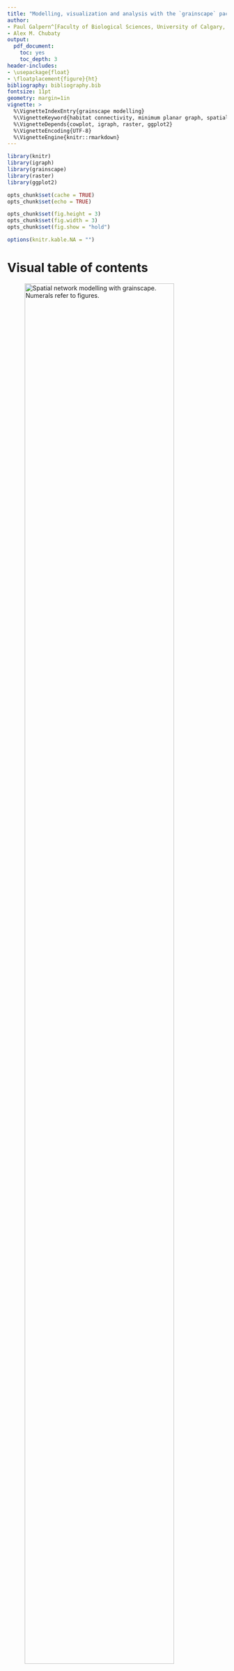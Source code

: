 ```yaml
---
title: "Modelling, visualization and analysis with the `grainscape` package"
author: 
- Paul Galpern^[Faculty of Biological Sciences, University of Calgary, AB, Canada]
- Alex M. Chubaty
output:
  pdf_document:
    toc: yes
    toc_depth: 3
header-includes:
- \usepackage{float}
- \floatplacement{figure}{ht}
bibliography: bibliography.bib
fontsize: 11pt
geometry: margin=1in
vignette: >
  %\VignetteIndexEntry{grainscape modelling}
  %\VignetteKeyword{habitat connectivity, minimum planar graph, spatial graph, grains of connectivity, Voronoi tessellation, patch, resistance surface}
  %\VignetteDepends{cowplot, igraph, raster, ggplot2}
  %\VignetteEncoding{UTF-8}
  %\VignetteEngine{knitr::rmarkdown}
---
```


```r
library(knitr)
library(igraph)
library(grainscape)
library(raster)
library(ggplot2)

opts_chunk$set(cache = TRUE)
opts_chunk$set(echo = TRUE)

opts_chunk$set(fig.height = 3)
opts_chunk$set(fig.width = 3)
opts_chunk$set(fig.show = "hold")

options(knitr.kable.NA = "")
```

\newpage

# Visual table of contents

![Spatial network modelling with `grainscape`. Numerals refer to figures.](figure_partA.png){ width=90% }

\newpage

![Scaling of spatial networks with `grainscape`. Numerals refer to figures.](figure_partB.png){ width=90% }

\newpage

# Introduction

The `grainscape` package enables a range of analyses within R that have applications across the disciplines of ecology, conservation biology and geography.
For example, networks extracted by `grainscape` can be used to model habitat connectivity or evaluate protected area network resilience.
These networks can be modelled, visualized and analyzed at multiple spatial scales.
A more general contribution is the ability to extract Voronoi tessellations on a continuous resistance surface.
This has applications in spatial analysis, for example to model service areas where travel times or the cost of movement vary continuously across space. 

The inspiration for the `grainscape` package is the analysis of landscape connectivity.
The approach comes from the patch-based landscape graphs tradition [@Urban:2001ec; @Fall:2007eo; @Galpern:2011bc] where a mathematical graph or network is used to represent the relationships among habitat patches.
In `grainscape` these could equally be protected areas  where connectivity for terrestrial ecological processes is of interest, such as ranging behaviour or plant and animal dispersal.

There are two types of models produced by `grainscape`.
The first, a minimum planar graph [@Fall:2007eo] is an efficient approximation of the potential for connectivity among a set of focal two dimensional nodes.
In landscape connectivity modelling these nodes might be habitat patches or protected areas.

The second model type is the grain of connectivity, which is based on the minimum planar graph, but extends it in a way that may be useful for scaling [@Galpern:2012me; @Galpern:2013a; @Galpern:2013ec].
Again, using landscape connectivity as an example, these grains can be used for sensitivity analyses of protected area connectivity, or to model highly mobile terrestrial animals, such as ungulates and carnivores, where the habitat patch may be not be a discrete and definable feature but is rather defined probabilistically.
The model achieves this by using the complement of the minimum planar graph, a Voronoi tessellation of the map, and modelling the relationships among polygons in a Voronoi tessellation rather than discrete patches.
This approach has been shown to improve the ability to model movements of highly-mobile organisms [@Galpern:2012me].
For example, grains of connectivity provides continuous coverage of the entire landscape surface in a way that a typical patch-based network does not.
It also permits the examination of connectivity at multiple scales, which can accommodate uncertainty in how species may perceive landscape features [@Galpern:2013a; @Galpern:2013ec].

The `grainscape` package provides functions to extract the minimum planar graph and create two types of grains of connectivity: patch and lattice forms.
This reference begins by introducing these two model types, and concludes by demonstrating a variety of `grainscape` models, visualizations, and analyses using a consistent visual style.
Code and commentary are included throughout.
All analyses are reproducible with data distributed with this package.

\newpage

# Modelling with `grainscape`

In this section we demonstrate how to prepare rasters for modelling with `grainscape`.
Data provided with the package are used as examples.
The input to `grainscape` is a resistance surface, and optionally a second raster describing the focal regions on a raster which will serve as nodes in a network.
The resistance surface may represent the resistance to the flow of some ecological process of interest, and the nodes, focal regions where this process has an origin.
A typical application is to model connectivity of landscapes for dispersal of terrestrial animals.
Here, the resistance surface models the costs to movement, and the nodes habitat from which animals may disperse.
Many other applications of nodes and resistance surfaces are equally valid and could represent both ecological and non-ecological processes.

Inputs to `grainscape` are typically raster images.
Rasters may represent a geographical region, and ideally have a projected coordinate system.
This raster must contain cells with `value >= 1`, where values are real or integers.
If data are missing, cells must have `value == NA` (*e.g*, commonly in the boundary cells of an irregularly shaped region of interest).

The following are key packages required to complete analyses with `grainscape`.
The `igraph` package provides network analytical functions, while `raster` provides the the data structure and raster analytical functions upon which `grainscape` depends to manage data.
Finally model and analytical products are compatible with visualizing using the popular `ggplot2` idiom.

```r
library(igraph)
library(grainscape)
library(raster)
library(ggplot2)

set.seed(674)

theme_visualRef <- theme_grainscape() +
  theme(panel.background = element_rect(colour = "black", size = 0.25, fill = NA))
theme_set(theme_visualRef)
```

## Model 1: The minimum planar graph

The minimum planar graph (hereafter MPG) is a spatial representation of a graph or a network that provides an efficient approximation of all possible pairwise connections between graph nodes [@Fall:2007eo].
In graph-based landscape connectivity analyses, graph nodes have typically been patches of habitat that are demonstrably important for the species in question [@Fall:2007eo].
In the following example we will continue the habitat connectivity modelling objective for clarity, but emphasize that this is not the only task to which these methods can be applied.

An MPG representing habitat connectivity has links that model the possibility for organism movement and dispersal between spatially-adjacent habitat patches.
In some cases spatially-adjacent patches may not be linked, if the shortest connection between them can be made through a third patch.
In practice, this property means that the MPG can be used to make a simple and easily visualized picture of how a set of habitat patches is connected.
The alternative, the complete graph, can quickly become challenging to interpret because these may contain a dense set of graph links making the pattern difficult to discern.
A second advantage of the MPG is the much reduced set of graph links; this can be valuable where computational efficiency is important, and essential where the number of habitat patches being modelled numbers in the thousands.

However, there are some types of connectivity analyses where the MPG approximation of the complete graph is not appropriate.
For example, assessing community structure within a landscape patch network (*i.e.*, finding sets of patches that are densely connected) is not possible as redundant connections have been removed intentionally.
Equally, the MPG is a poor choice for prioritizing the influence of a patch for connectivity, the objective in a number of landscape graph studies [*e.g.*, @Pascual-Hortal:2006le].
Please see @Galpern:2011bc for further discussion of these limitations and of the MPG.

\newpage

### Step 1: Preparing the resistance surface

The MPG has typically been constructed using shortest path links between the perimeters of two dimensional node patches.
In habitat connectivity terms, this implies that landscape structure in the "matrix" between patches is influencing movement, and that the organism in question is on average minimizing its costs when moving through this matrix (an assumption possibly appropriate for terrestrial animals, and terrestrial animal-dispersed plants).
Equally, MPGs can be constructed using Euclidean links, where the only influence of the matrix on movement is the effect of spatial separation (*i.e.*, distance it presents between neighbouring habitat).

Here, we illustrate just the case where links are shortest paths on a resistance surface.
Euclidean links can be produced by passing a uniform cost surface (a constant raster), and a raster describing the patches.
An example of this is given later in the document.

We begin by loading a landscape raster distributed with the package.
Note that any raster format readable using the `raster` package can be used here.
The `.asc` format rasters distributed with the package are *ESRI ArcASCII* format.

```r
patchy <- raster(system.file("extdata/patchy.asc", package = "grainscape"))
```

Then, for convenience, we use R to turn this raster into a resistance surface.
In this example we will assume the feature class 1 (*i.e.*, cells with `value == 1`) are the patches.
We will set them to resistance value also equal to `1` (*i.e.*, no additional resistance to movement than distance alone).
The river, feature class 2, is assigned the highest resistance of `10`.
Other features are assigned values in between.
The parameterization of resistance surfaces for landscape connectivity modelling is itself a big topic [@Zeller:2012le].
The matrix `isBecomes` describes the transformation from feature class to resistance surface.
The result is shown in \autoref{fig:patchycost}.

```{r, figure_03, fig.cap='\\label{fig:patchycost}Input raster resistance surface to create the minimum planar graph (MPG). Features with value of 1 (red) will be the patches in the network. A river (light blue) has the highest resistance in this example.'}
## Create an is-becomes matrix for reclassification
isBecomes <- cbind(c(1, 2, 3, 4, 5), c(1, 10, 8, 3, 6))
patchyCost <- reclassify(patchy, rcl = isBecomes)

## Plot this raster using ggplot2 functionality
## and the default grainscape theme 
ggplot() +
  geom_raster(data = ggGS(patchyCost), 
    aes(x = x, y = y, fill = value)) +
  scale_fill_distiller(palette = "Paired", guide = "legend") +
  guides(fill = guide_legend(title = "Resistance")) +
  theme(legend.position = "right")
```

\newpage

### Step 2: Extracting the MPG

With a resistance surface in hand the next step is to create the MPG.
Basic use of the function, `MPG()` to do this is shown here.
For simplicity we assume that all areas with the resistance value equal to `1` on the raster are patches.
This is a convenient short cut when patches are the only part of the raster where resistance is equal to geographic distance.
However, in many applications focal patches will be a subset of these areas, or represent areas with multiple resistance values.
These can be accommodated by passing a patch raster to the `patch=` parameter, created using any method.
Equally patches below a certain size could be filtered by passing the patch raster to `patchfilter()` first.

```r
patchyMPG <- MPG(patchyCost, patch = (patchyCost == 1))
```

\newpage

### Step 3: Quick visualization of the MPG

A quick way to visualize the MPG is provided by the `plot` method in `grainscape`.
This appears in \autoref{fig:mpgplot}.

```{r, figure_04, fig.cap='\\label{fig:mpgplot}A quick visualization of the minimum planar graph (MPG). Grey areas are patches (nodes) in the graph, and green lines are links showing the shortest paths between the perimeters of the patches on the resistance surface. In depth discussion of how the MPG is generated can be found elsewhere [@Fall:2007eo].'}
plot(patchyMPG, quick = "mpgPlot", theme = FALSE)
```

\newpage

### Step 4: Reporting on the MPG

Following extraction, the MPG is available as an `igraph` object (see `patchyMPG@mpg`) and can be analyzed using any of the functions in this package.
A quick way to report on the structure of the graph in tabular format is provided by the function `graphdf()`:

```r
## Extract tabular node information using the graphdf() function
nodeTable <- graphdf(patchyMPG)[[1]]$v

## Render table using the kable function,
## retaining the first three rows
kable(nodeTable[1:3, ], digits = 0, row.names = FALSE)
```

```r
## Extract tabular link information using the graphdf() function
linkTable <- graphdf(patchyMPG)[[1]]$e

## Render table using the kable function,
## retaining the first three rows
kable(linkTable[1:3, ], digits = 0, row.names = FALSE)
```

The output in shows the structure of the nodes (vertices) and their attributes under the list element `$v` as well as the structure of the graph in the form of an link list (*i.e.*, pairs of nodes `e1` and `e2` that are connected) and associated link (edge) attributes under the list element `$e`.
Note that only the first three lines of each has been reproduced here.
Please see the manual for the interpretation of the attributes.

\newpage

### Step 5: Thresholding the MPG

A frequent step in the analysis of a network is to threshold it into a series of clusters or components representing connected areas [@Urban:2001ec; @Galpern:2011bc; @Galpern:2012me].
This has sometimes been called a scalar analysis [@Brooks:2003].

The function `threshold()` provides a way to conduct a scalar analysis at multiple scales.
Here we ask for 5 thresholds, and the function finds five approximately evenly-spaced threshold values in link length.

```r
scalarAnalysis <- threshold(patchyMPG, nThresh = 5)

## Use kable to render this as a table
kable(scalarAnalysis$summary,
      caption = paste("The number of components ('nComponents') in the",
                      "minimum planar graph at five automatically-selected",
                      "link thresholds ('maxLink)."))
```

The `$summary` of this analysis can be plotted to explore scales of aggregation in the landscape.
\autoref{fig:scalesaggregation} shows a scalar analysis of this landscape with 100 thresholds, where the response variables is the number of components or sub-graphs created by the thresholding.

```{r, figure_05, fig.cap='\\label{fig:scalesaggregation}A scalar analysis at 100 thresholds of the MPG in \\autoref{fig:mpgplot}. When the landscape is a single component at higher link thresholds all patches are completely connected. As an example, an organism able to disperse 250 resistance units would experience this landscape as six connected regions.'}
scalarAnalysis <- threshold(patchyMPG, nThresh = 100)
ggplot(scalarAnalysis$summary, aes(x = maxLink, y = nComponents)) +
  geom_line(colour = "forestgreen") +
  xlab("Link Threshold (resistance units)") +
  ylab("Number of components") +
  scale_x_continuous(breaks = seq(0, 1000, by = 100)) +
  scale_y_continuous(breaks = 1:20) +
  theme_light() + theme(axis.title = element_text())
```

Other independent variables describing the components (*e.g.*, area of patches) could, of course, be calculated by processing the thresholded graphs `scalarAnalysis$th` and their attributes using the `igraph` function `components()`.

\newpage

### Step 6: Visualizing a thresholded graph

Consider an organism able to disperse a maximum of 250 resistance units.
According to \autoref{fig:scalesaggregation} this organism would experience this landscape as 6 connected regions.
This is visualized in \autoref{fig:thresholdedgraph}.

```{r, figure_06, fig.cap="\\label{fig:thresholdedgraph}The thresholded MPG depicted with a link length of 250 resistance units. An organism that can disperse a maximum of 250 resistance units would experience this landscape as 6 connected regions in the depicted spatial configuration. Note that the plotting has been customized to emphasize which patches are connected. This was done by plotting links with less than the threshold length from the centroids of patches"}
ggplot() +
  geom_raster(data = ggGS(patchyMPG, "patchId"), 
              aes(x = x, y = y, fill = value > 0)) +
  scale_fill_manual(values = "grey") +
  geom_segment(data  = ggGS(patchyMPG, "links"),
               aes(x = x1, y = y1, xend = x2, yend = y2,
                   colour = lcpPerimWeight >= 250)) +
  scale_colour_manual(values = c("forestgreen", NA)) +
  geom_point(data = ggGS(patchyMPG, "nodes"), aes(x = x, y = y),
             colour = "darkgreen")
```

\newpage

### Step 7: Next steps

With the MPG in hand, several additional types of analyses are possible.
Grains of connectivity (GOC), the subject of the next section, is an example of using the MPG and its complement the Voronoi tessellation.

When programming your own analyses in R based on the MPG it is helpful to observe that the `patchyMPG@patchId` and `patchyMPG@lcpLinkId` rasters contain the numerical IDs of the patches (nodes) and links respectively.
These are are also contained as attributes in the `igraph` object `patchyMPG@mpg`.
Using these three data objects together gives flexibility to visualize any graph analysis.
Additional example visualizations and analyses are contained later in this document.

\newpage

## Model 2: Patch grains of connectivity

Grains of connectivity (hereafter GOC) was initially developed in three papers [@Galpern:2012me; @Galpern:2013ec; @Galpern:2013a].
Please refer to these papers for much more detail on this method.
In summary, grains of connectivity describes a tessellation of functionally-connected regions of the map.
In this example we present these in the context of modelling landscape connectivity for highly-mobile terrestrial organisms that are not obligate patch occupants.

### Step 1:  Begin with a MPG

Here, we repeat the steps as before for the same `patchy` resistance surface explored in the MPG examples.
Any of the variations imaginable for the MPG modelling can provide a valid basis to build a GOC.

```r
## Load the patchy raster distributed with grainscape
patchy <- raster(system.file("extdata/patchy.asc", package = "grainscape"))

## Create an is-becomes matrix for reclassification
isBecomes <- cbind(c(1, 2, 3, 4, 5), c(1, 10, 8, 3, 6))
patchyCost <- reclassify(patchy, rcl = isBecomes)

## Create the MPG model using cells = 1 as patches
patchyMPG <- MPG(patchyCost, patch = (patchyCost == 1))
```

\newpage

### Step 2:  Exploring the Voronoi tessellation

Before we build the GOC graph, we should explore the essential building block of GOC, which is the Voronoi tessellation.
This particular Voronoi tessellation was first described elsewhere [@Fall:2007eo] and is the complement of the MPG.
It is identified by finding the region of proximity in resistance units around a resource patch.
In contrast to the well-known Voronoi tessellation where the generators are points and distance is Euclidean, this tessellation uses two-dimensional patches as generators and distance is calculated in cost or resistance space.
The tessellation is found in `grainscape` using a marching algorithm implemented in `C++`.

The Voronoi tessellation is extracted as part of finding the `MPG()`.
A plot with the Voronoi tessellation and the patches superimposed is shown in \autoref{fig:voronoitessellation}.

```{r, figure_07, fig.cap='\\label{fig:voronoitessellation}A Voronoi tessellation. This is the complement of the MPG. The patches (darkest blue) are used as generators, and regions of proximity (polygons of different colours) are found in cost or resistance units. The method was first described by @Fall:2007eo.'}
patchPlusVoronoi <- patchyMPG@voronoi
patchPlusVoronoi[patchyMPG@patchId] <- 0

ggplot() + 
  geom_raster(data = ggGS(patchPlusVoronoi), aes(x = x , y = y, fill = value)) 
```

\newpage

### Step 3: Building GOC models

GOC analysis is essentially a scalar or thresholding analysis (see `threshold()` and above) except the graph being thresholded is one of Voronoi polygons rather than patches.
In particular, it is the MPG of Voronoi polygons that is thresholded.
As links are added, and Voronoi polygons linked, the relevant polygons are combined describing larger connected regions.
An additional step is that the links connecting a pair of polygons are the mean value of all links connecting any patches in each of the two polygons from the MPG [@Galpern:2012me].

The function `GOC()` builds GOC models at multiple thresholds.
As with `threshold()` we can specify the number of thresholds, or grains of connectivity models, we want to create using the `nThresh` parameter.

```r
patchyGOC <- GOC(patchyMPG, nThresh = 10)
```

\newpage

### Step 4: Visualizing a GOC model

To get a quick sense of the connected regions described by a GOC model at a given threshold (or scale of movement) we can use the function `grain()`.
This example uses the functions plotting mechanism to plot the 6th threshold in the `patchyGOC` object.
\autoref{fig:gocthresh} shows the resulting plot.

```{r, figure_08, fig.cap='\\label{fig:gocthresh}A visualization of a GOC model. In this case it is the 6th scale or threshold extracted. Voronoi polygons imply regions that are functionally-connected at the given movement threshold.'}
plot(grain(patchyGOC, whichThresh = 6), quick = "grainPlot", theme = FALSE)
```

The remainder of this document serves as a reference to modelling, visualization and analysis using the `grainscape` package.
Please refer to the visual table of contents.

\newpage

# Spatial networks with 1D and 2D nodes

## Modelling

### Planar network with one-dimensional nodes on a Euclidean surface

One-dimensional nodes (*i.e.*, points) can represent map locations of an ecological or spatial process of interest.
While the Euclidean distance between these points is easily calculated in R using the `dist()` function, we may be interested in the path distance to just the immediate neighbours of each point.
A *planar* network extracted on a Euclidean resistance surface can be used to identify which nodes are neighbours and find their pairwise distances [@Fall:2007eo; @Galpern:2011bc].
In `grainscape` a Euclidean resistance surface is simply a resistance surface where all values are `= 1`)
    
```r
## Make a new resistance raster of 400 by 400 cells
## with a coordinate system that corresponds to cells
res <- raster(xmn = 0, xmx = 100, ymn = 0, ymx = 100, resolution = 1)

## Assign all values to 1
res[] <- 1
 
## Create 20 "random" points representing nodes, 
## (i.e. the loci of a process of interest)
pts <- data.frame(x = rep(seq(10, 90, length.out = 5), 4),
                  y = seq(10, 90, length.out = 4)) +
  cbind(runif(20) * 10, runif(20) * 10)

## Represent these on a patch raster
## by duplicating the resistance raster and
## setting the relevant cells to 1
patchPts <- res
patchPts <- setValues(patchPts, 0)
patchPts[cellFromXY(patchPts, pts)] <- 1

## Extract the MPG
mpg <- MPG(res, patchPts)

## Plot the result using the quick 'network' visualization
## setting and add labels (dodging them by 3 to the upper-right)
figure09 <- plot(mpg, quick = "network", theme = FALSE) + 
  geom_text(data = ggGS(mpg, "nodes"), 
            aes(x = x + 3, y = y + 3, label = patchId)) +
  ggtitle("Planar 1D; Euclidean surface")
figure09
```

The distance between nodes can be extracted from the objects.
Note how the distances are integers, because they do not represent the Euclidean distance, but rather the accumulated path distance among nodes.
On this particular raster one cell equals one unit of distance, therefore distances are the count of cells separating nodes.

```r
## Here we show the first five rows of the link attribute table
## extracted from the mpg object. This shows selected columns,
## using the formatting function kable()
neighbours <- graphdf(mpg)[[1]]$e[, c(1, 2, 4)]
neighbours <- neighbours[order(neighbours[,1]), ][1:5, ]
names(neighbours) <- c("Node 1", "Node 2", "Path distance (Euclidean)")
kable(neighbours, row.names = FALSE)
```

\newpage

### Planar network with one-dimensional nodes on a non-Euclidean resistance surface

Similarly, when the distance among points, or nodes, is best explained by some cost or resistance, neighbour distance can be modelled in an identical manner, leveraging the planarity of the network.
The only difference in the code from the previous 1D Euclidean example is the use of the resistance surface rather than a raster consisting only of the value `1`.
We will borrow objects made in  previous steps to keep the code concise.

```r
## Add some cost values to the resistance
## surface we used in the last step
## Here we use random integers >= 2
res2 <- res
res2[] <- floor(runif(ncell(res2))*10 + 1)

## Extract the minimum planar graph using the
## raster made previously which represents the points only
mpg <- MPG(res2, patchPts)

## Plot the result using the quick 'mgplot' visualization
## setting and add labels (dodging them by 3 to the upper-right)
## This demonstrates the non-linear paths.
figure10 <- plot(mpg, quick = "mpgPlot", theme = FALSE) + 
  geom_text(data = ggGS(mpg, "nodes"),
            aes(x = x + 3, y = y + 3, label = patchId)) +
  ggtitle("Planar 1D; Resistance surface")
figure10
```

The distances between nodes are still integers, and they also represent a path distance.
Now, this is rather the shortest accumulated path distance through the resistance surface between nodes.
Once again, their metric is an integer because resistance values were also integers.
The table below demonstrates that the non-Euclidean path distance is longer among the same pairs of nodes, and they are not perfectly correlated, as we expect.

```r
## Here we show the first five rows of the link attribute table
## extracted from the mpg object. This shows selected columns, using
## the formatting function kable()
resNeighbours <- graphdf(mpg)[[1]]$e[ , c(1, 2, 4)]
resNeighbours <- resNeighbours[order(resNeighbours[,1]), ][1:5, ]
comparison <- cbind(neighbours, resNeighbours)[, -c(4,5)]
names(comparison)[4] <- c("Path distance (Resistance)")
kable(comparison, row.names = FALSE)
```

\newpage

### Planar network with two-dimensional nodes on a non-Euclidean resistance surface (minimum planar graph)

This is the minimum planar graph (MPG) [@Fall:2007eo], and the  inspiration for the `grainscape` package.
Please see the first part of this document for a more thorough presentation of the MPG.
Andrew Fall and colleagues originally articulated this graph theory-based model as a *spatial graph*.
It was an approach that built a graph (or a network) of patches and, critically, it was aware of a spatially-explicit landscape.
This incorporated multiple landscape elements that might be visible on a map, such as the shape, size and configuration of two-dimensional node patches as well as continuous geographic variation in the spaces between the nodes (*i.e.*, the matrix).
In a minimum planar graph (MPG) the matrix presents resistance to connectivity and influences the paths and therefore the lengths of the links.
The shape, size and configuration of patches with respect to their neighbours that influences where on the patch perimeters these links begin and end.
The value of using patch perimeters rather than centroids is that it potentially improves the estimation of the shortest paths among patches.

An MPG can be understood as a planar network (*i.e.*, no links "cross" nodes), that provides an efficient representation of connections among neighbouring nodes.
Its nodes are two-dimensional patches and its links are the shortest paths through a resistance surface.

The following example uses a more realistic resistance surface based on a simulated land cover raster.

```r
## Load a land cover raster distributed with grainscape
frag <- raster(system.file("extdata/fragmented.asc", package = "grainscape"))

## Convert land cover to resistance units
## Use an "is-becomes" reclassification
isBecomes <- cbind(c(1, 2,  3,   4), c(1, 5, 10, 12))

fragRes <- reclassify(frag, rcl = isBecomes)

## Extract a network using cells = 1 on original raster
## as the focal patches or nodes
patches <- (frag == 1)
fragMPG <- MPG(fragRes, patch = patches)

## Plot the minimum planar graph with node labels for several
## focal nodes of interest
figure11 <- plot(fragMPG, quick = "mpgPlot", theme = FALSE) + 
  geom_text(data = ggGS(fragMPG, "nodes"),
            aes(x = x, y = y,
                label = ifelse(patchId %in% c(7, 23, 52, 106, 158, 221),
                               patchId, "")),
            size = 2) +
  ggtitle("Planar 2D; Resistance surface")
figure11
```

The distances from the perimeters of the nodes along the paths of the links (green in figure) are available in the output object in the same manner as before.

```r
## Here we show only patch 7 and its neighbours that are labelled on
## the network using the formatting function kable().
fragNeighbours <- graphdf(fragMPG)[[1]]$e[ , c(1, 2, 4)]
fragNeighbours <- fragNeighbours[order(fragNeighbours[,1]), ][1:5, ]
names(fragNeighbours) <- c("Node 1", "Node 2", "Path distance (Resistance)")
kable(fragNeighbours, row.names = FALSE)
```

\newpage

## Visualization

### Centroid representation of nodes

Where nodes represent two-dimensional regions (*e.g*, patches, protected areas) it can be  convenient to visualize nodes as points plotted at the centroid location of the region [@Urban:2001ec; @Galpern:2011bc].
While the links themselves may be *measured* from patch perimeters, or quantities related to the nodes *summarized* across patch areas, visualization can be improved by omitting complexities such as these.
Cases where centroid node representation may be justified include:  (1) mapping of the topology of a complex network; (2) mapping the number and distribution of links; (3) mapping the properties of the nodes (see example below); or, (4) where a large plotting extent makes regions hard to see.

This example uses the resistance surface and minimum planar graph from a previous example (`fragMPG`).

```r
## Plot the minimum planar graph using centroid nodes
## A single line of code will do this as follows:
## plot(fragMPG, quick="network")

## However the following approach gives more control
## allowing reduction of the size of the nodes to
## avoid crowding
figure12 <- ggplot() +
  geom_segment(data = ggGS(fragMPG, "links"),
               aes(x = x1, y = y1, xend = x2, yend = y2,
                   colour = "forestgreen", size = 0.25)) +
  geom_point(data = ggGS(fragMPG, "nodes"),
             aes(x = x, y = y, colour = "darkgreen", size = 0.5)) +
  scale_colour_identity() + scale_size_identity() +
  ggtitle("Centroid representation of nodes")
figure12
```

\newpage

### Perimeter representation of links

Where the spatially-explicit nature of the connections among these nodes is important, perimeter representation of links and two-dimensional visualization of the nodes may be a useful  technique.


Plotting the region covered by a node, and links as lines drawn between the perimeters of these regions is an efficient way to convey the topology of the network and which parts of a node are  closest to its neighbours.
It also signals that the linking of nodes was done from the perimeter rather than the centroid.

This example extends the previous one, where centroid representation of links was used.

```r
## Plot the minimum planar graph using perimeter links
## and two dimensional nodes
figure13 <- plot(fragMPG, quick = "mpgPerimPlot", theme = FALSE) +
  ggtitle("Perimeter representation of links")
figure13
```

\newpage

### Spatially-explicit representation of links

Spatially-explicit representation of the links implies both that the end points of links are on the perimeter of the region represented by the node, and that the predicted shortest paths among those node perimeters have coordinates.
This approach conveys all available spatial information in the minimum planar graph.
It also has the potential to mislead.
Shortest paths between nodes are estimates of the shortest distance on the resistance surface and not necessarily of the route by which the process of interest actually flows.
This kind of representation should therefore be used with appropriate caution.

However, using this visualization does efficiently communicate how the minimum planar graph model was constructed, and suggests which parts of the resistance surface may influence the pattern of the connections among nodes, both of which may aid in interpretation.

This example uses this same data as the previous one to permit comparison among visualizations.

```r
## Plot the minimum planar graph using spatially-explicit links
## and two dimensional nodes.
figure14 <- plot(fragMPG, quick = "mpgPlot", theme = FALSE) +
  ggtitle("Spatially-explicit representation of links")
figure14
```

\newpage

### Characteristics of nodes (weights)

Variables that are associated with a focal ecological process at a node can be represented on a network visualization.
These variables are sometimes known as node "weights".
For example, where nodes represent regions such as patches of habitat or protected areas, a useful node weight may be the area of the region represented by the node.
Equally, measures of node quality such as the area of core or edge habitat could be represented.
Any metric that is associated with the node can be plotted at that node by varying the shape, size or colour of plotting symbol.

In this example, the area of the patch represented by the node is used to scale the size of the symbol plotted at the centroid of the node.

```r
figure15 <- ggplot() +
  geom_segment(data = ggGS(fragMPG, "links"),
               aes(x = x1, y = y1, xend = x2, yend = y2),
               colour = "forestgreen") +
  geom_point(data = ggGS(fragMPG, "nodes"),
             aes(x = x, y = y, size = patchArea), colour = "darkgreen") +
  scale_size_area(max_size = 10, breaks = c(1000, 3000)) +
  ggtitle("Characteristics of nodes (weights)")
figure15
```

\newpage

### Characteristics of links (weights)

Variables associated with links, called link weights, often contain information on the modelled connectivity among nodes.
Measures of interest in ecology can include the expected flow of organisms, or a variable correlated with this flow such as geographic distance or the distance of the shortest path across a resistance surface.

In this example, the length of the shortest path between patch perimeters is plotted by varying the width of the link connecting nodes.
The link weight is found as a proportion of the Euclidean distance between those nodes.
So, proportions higher than 1 imply a resistance to movement greater than expected by distance alone.
On the scale used thinner lines describe a greater expectation of connectivity for an ecological process that is influenced by resistance (proportion closer to 1).

```r
figure16 <- ggplot() +
  geom_segment(data = ggGS(fragMPG, "links"), 
    aes(x = x1, y = y1, xend = x2, yend = y2, 
        size = lcpPerimWeight / (sqrt((x2 - x1) ^ 2 + (y2 - y1) ^ 2))),
    colour = "forestgreen", alpha = 0.5) +
  scale_size(range = c(0, 3), breaks = seq(1, 6, by = 0.5)) +
  geom_point(data = ggGS(fragMPG, "nodes"),
             aes(x = x, y = y), size = 3, colour = "darkgreen") +
  ggtitle("Characteristics of links (weights)")
figure16
```

\newpage

### Link thresholding by plotting

Removing links with weights that are greater than a threshold value is referred to as *link thresholding* and can be used to identify components, or connected sets of nodes [@Urban:2001ec; @Galpern:2011bc].
It is the most basic approach to scaling a network, and the technique upon which *grains of connectivity* is based (see later examples).

Here, we remove links greater than a threshold of `20`.
This is measured in the units of the resistance surface.
Thresholding at this level implies we wish to remove all links that represent a cumulative path distance on the resistance surface of 20 times the dimension of a raster cell.
The resulting components (also called clusters) in the network identify groups of nodes that have a minimum level of connectivity among them.

In the simplest approach to link thresholding, rather than *remove* links from the network that are greater than this threshold, we elect not to plot them.
We do this by rendering longer links as transparent (`NA` is the `ggplot2` colour specification for transparency).

This visualization may be useful to demonstrate which nodes are most strongly connected to one another.
It does an adequate job of highlighting which groups of nodes are connected as a single component or cluster.
However, we can do better.
See the next example.

```r
figure17 <- ggplot() +
  geom_raster(data = ggGS(fragMPG, "patchId"),
              aes(x = x, y = y, fill = value > 0)) +
  scale_fill_manual(values = "grey") +
  geom_segment(data  = ggGS(fragMPG, "links"),
               aes(x = x1, y = y1, xend = x2, yend = y2, 
                   colour = lcpPerimWeight > 20)) +
  scale_colour_manual(values = c("forestgreen", NA)) +
  geom_point(data = ggGS(fragMPG, "nodes"),
             aes(x = x, y = y), colour = "darkgreen") +
  ggtitle("Link thresholding by plotting")
figure17
```

\newpage


### Link thresholding to show components

As noted in the last example, highlighting which nodes are connected into components (or clusters) after the network has been subjected to link thresholding can improve the visualization of connected regions of the map.

Here, `grainscape::threshold()` is used to remove links longer than a certain length from the `igraph` model of the spatial network.
The `igraph::components()` function is then called to label nodes by their membership in a particular component (or cluster).
We can then use this information to label the nodes by their component membership.
To improve the visualization, the nodes are also plotted as large circles and the labels in a reverse colour.
This could also be done (perhaps more effectively) using a colour or shape scale for node symbols that have been carefully selected to accentuate patterns of interest in the figure.

```r
## Use the grainscape::threshold() function to create a new network
## by thresholding links
fragTh <- threshold(fragMPG, doThresh = 20)

## Find the components in that thresholded network using
## an igraph package function
fragThC <- components(fragTh$th[[1]])

## Extract the node table and append the
## component membership information 
fragThNodes <- data.frame(vertex_attr(fragTh$th[[1]]),
                          component = fragThC$membership)

## We don't want to show nodes that are in components with
## only one node, so remove them
singleNodes <- fragThNodes$component %in% which(fragThC$csize == 1)
fragThNodes <- fragThNodes[!(singleNodes), ]

## Rename some columns to improve readability
fragThNodes$x <- fragThNodes$centroidX
fragThNodes$y <- fragThNodes$centroidY

figure18 <- ggplot() +
  geom_raster(data = ggGS(fragMPG, "patchId"),
              aes(x = x, y = y, fill = value > 0)) +
  scale_fill_manual(values = "grey") +
  geom_segment(data  = ggGS(fragMPG, "links"),
               aes(x = x1, y = y1, xend = x2, yend = y2,
                   colour = lcpPerimWeight > 20)) +
  scale_colour_manual(values = c("forestgreen", NA)) +
  geom_point(data = fragThNodes,
             aes(x = x, y = y), shape = 19, size = 4, colour = "darkgreen" ) +
  geom_text(data = fragThNodes, aes(x = x, y = y, label = component),
            colour = "white", size = 2) +
  ggtitle("Link thresholding to show components")
figure18
```

\newpage

## Analysis

### Network metrics to assess node importance

There are numerous network metrics available that describe properties of nodes and network topology.
The `igraph` package used by `grainscape` implements a  selection of these metrics.
A simple and intuitive node-based network metric is *degree*.
This is a count of the number of links adjacent to a node.
A node with a higher degree, then, might be deemed as contributing more to connectivity.
The usefulness of this metric depends on the application, and more sophisticated measures of node importance such as *centrality* may be more appropriate.
These are also available in `igraph`.
However caution is appropriate, as the MPG is itself an approximation of all possible links among nodes.
Please see @Galpern:2011bc for more information on this limitation.

Here we demonstrate how to calculate degree using the `igraph` package and visualize the result of this simple network analysis.
We calculate degree on a link thresholded network, implying that there is a maximum level of link resistance above which we do not consider that link as making a contribution to a node's connectivity.

```r
## Assess degree on the nodes of a thresholded network
## made in the previous example (threshold = 20)
fragThDegree <- degree(fragTh$th[[1]])

## Add degree to the node table
fragThNodes <- data.frame(vertex_attr(fragTh$th[[1]]), degree = fragThDegree)

## Remove nodes with a degree of 0
fragThNodes <- fragThNodes[fragThNodes$degree > 0, ]

## Rename some columns to improve readability
fragThNodes$x <- fragThNodes$centroidX
fragThNodes$y <- fragThNodes$centroidY

figure19 <- ggplot() +
  geom_raster(data = ggGS(fragMPG, "patchId"),
              aes(x = x, y = y, fill = value > 0)) +
  scale_fill_manual(values = "grey") +
  geom_segment(data  = ggGS(fragMPG, "links"),
               aes(x = x1, y = y1, xend = x2, yend = y2,
                   colour = lcpPerimWeight > 20)) +
  scale_colour_manual(values = c("forestgreen", NA)) +
  geom_point(data = fragThNodes,
             aes(x = x, y = y, size = degree), colour = "darkgreen" ) +
  ggtitle("Node importance metrics (degree)")
figure19
```

\newpage

### Shortest-path distance between nodes

Finding the shortest path through the network from a source to a destination node and the length of that path is a useful prediction of the network model and has many applications [@Zeller:2012le; @Galpern:2012me; @Adriaensen2003] .
It gives an expected distance through the network, taking into account the modelled connectivity among nodes.

This example illustrates how to use `igraph` functions to find the shortest path through the network, calculate its length in the metric of the resistance surface, and visualize the path.

The plot uses links between patch centroids and recolouring of the patch raster to add emphasis.
If we were to use a link thresholded network, here, (which we will not for simplicity), the entire network would not be completely connected, so certain patches may not have a shortest path between them.
Finding shortest paths on thresholded networks may still be a useful technique, and the absence of a shortest path an important finding.

```r
## Declare the start and end patchIds
## These were identified by plotting the patchIds (see earlier examples)
startEnd <- c(1546, 94)

## Find the shortest path between these nodes using 
## the shortest path through the resistance surface 
## (i.e. weighted by 'lcpPerimWeight')
shPath <- shortest_paths(fragMPG$mpg,
                         from = which(V(fragMPG$mpg)$patchId == startEnd[1]),
                         to = which(V(fragMPG$mpg)$patchId == startEnd[2]),
                         weights = E(fragMPG$mpg)$lcpPerimWeight,
                         output = "both")

## Extract the nodes and links of this shortest path
shPathN <- as.integer(names(shPath$vpath[[1]]))
shPathL <- E(fragMPG$mpg)[shPath$epath[[1]]]$linkId

## Produce shortest path tables for plotting
shPathNodes <- subset(ggGS(fragMPG, "nodes"), patchId %in% shPathN)
shPathLinks <- subset(ggGS(fragMPG, "links"), linkId %in% shPathL)

## Find the distance of the shortest path
shPathD <- distances(fragMPG$mpg,
                     v = which(V(fragMPG$mpg)$patchId == startEnd[1]),
                     to = which(V(fragMPG$mpg)$patchId == startEnd[2]),
                     weights = E(fragMPG$mpg)$lcpPerimWeight)[1]

## Plot shortest path
figure20 <- ggplot() +
  geom_raster(data = ggGS(fragMPG, "patchId"),
              aes(x = x, y = y,
                  fill = ifelse(value %in% shPathN, "grey70", "grey90"))) +
  scale_fill_identity() +
  geom_segment(data  = shPathLinks, aes(x = x1, y = y1, xend = x2, yend = y2),
               colour = "forestgreen", size = 1) +
  geom_point(data = shPathNodes, aes(x = x, y = y), colour = "darkgreen") +
  ggtitle("Shortest-path distance between nodes") +
  annotate("text", 260, 340, 
           label = paste0(shPathD, " resistance units"), size = 2.5)
figure20
```

Pairwise distances between a set of nodes can be found using the `igraph::distances()` function as follows.

```r
## Create a pairwise table of shortest path distances among nodes using
## the resistance surface based links
allShPathD <- distances(fragMPG$mpg,  weights = E(fragMPG$mpg)$lcpPerimWeight)

## Create a table for the first 8 nodes
tableD <- allShPathD[1:8, 1:8]
tableD[upper.tri(tableD)] <- NA
dimnames(tableD)[[1]] <- paste("patchId", dimnames(tableD)[[1]], sep = " ")

kable(tableD)
```

\newpage

# Scaling spatial networks

## Modeling

### Scaling resistance surfaces (lattice grains of connectivity)

Resistance surfaces produced from remotely-sensed land cover or elevation data may be too fine-scaled for the process being modelled.
By having a scale that is mismatched with the one of interest, the signal or pattern may be obscured [@Cushman2010a].
A common strategy is to upscale these rasters and remove potentially unimportant variation by coalescing adjacent raster cells and representing these by their mode or mean.
Another approach uses moving windows to smooth out variation [@Galpern:2013a].

`grainscape` enables a different approach to upscaling a resistance surface based on remotely-sensed data.
Lattice grains of connectivity drops a lattice of focal points (or nodes), finds the minimum planar graph and its complementary Voronoi polygons on the resistance surface among these points, and then coalesces adjacent Voronoi polygons using the graph as guidance.
It can be classified as a model-based approach to upscaling (where the model is the resistance surface, and its representation of some ecological or geographical process).
Unlike arbitrarily upscaling a raster based on cell-proximity, this approach uses spatial information in the surface itself.
The grid spacing of the lattice as well as the amount of link thresholding together influence the amount of upscaling that occurs.

This example uses the familiar resistance surface of previous examples.
It specifies a lattice grid spacing of `25` cells.
We use `grainscape` grains of connectivity analysis functions to coalesce Voronoi polygons at `5` thresholds or scales.
We could examine the resulting lattice grains of connectivity at any of these five scales.
We choose the third to illustrate an intermediate level of scaling.


```r
## Extract a minimum planar graph and complementary
## Voronoi polygons from the fragmented resistance surface
## Note the use of an integer for the 'patch' parameter, which
## specifies the spacing in cells of the lattice grid
fragLatticeMPG <- MPG(fragRes, patch = 25)

## Extract grains of connectivity from this MPG at
## five link thresholds (or scales)
fragLatticeGOC <- GOC(fragLatticeMPG, nThresh = 5)

## Visualize the Voronoi polygons at the third threshold
figure21 <- plot(grain(fragLatticeGOC, whichThresh = 3),
                 quick = "grainPlot", theme = FALSE) +
  ggtitle("Lattice grains of connectivity")
figure21
```

\newpage

### Scaling networks with two-dimensional nodes (patch grains of connectivity)

Patch grains of connectivity extends the idea of the point nodes in the lattice model to two-dimensional node regions [@Galpern:2012me].
It leverages the minimum planar graph demonstrated in previous examples and its complement the Voronoi tessellation of the resistance surface.
Voronoi polygons are identified and coalesced at different thresholds or "grains" in these models.

A key contribution is the capacity to model landscape connectivity at multiple spatial scales, and to account for uncertainty in the nature of the patch and the surrounding matrix [@Galpern:2012me; @Galpern:2013a].
The use of polygons rather than discrete two dimensional nodes (*i.e.*, surrounded by a matrix that presents resistance) allows for uncertainty in patch definition.
Such an approach may be particularly valuable in ecology for modelling landscape connectivity in highly-mobile terrestrial animals, for which both patch definition and resistance surface parameterization have large amounts of uncertainty.

The product is a continuously distributed set of two-dimensional nodes, such that every point on the surface is associated with a node.
Critically these polygons can be scaled.
Relationships among these polygons are based on the relationships among two-dimensional nodes contained within.
In a later example we show how grains of connectivity can be used to identify potential spatial corridors between points.

This patch grains of connectivity model uses the familiar resistance surface and the same patches (`=1`) used in many earlier examples.

```r
## Use the MPG extracted in previous examples to find a
## patch grains of connectivity model, where patches
## are cells on the resistance surface equal to 1
## Do this at five thresholds
fragPatchGOC <- GOC(fragMPG, nThresh = 5)

## Plot the fourth grain
figure22 <- plot(grain(fragPatchGOC, whichThresh = 4),
                 quick = "grainPlot", theme = FALSE) +
  ggtitle("Patch grains of connectivity")
figure22
```

\newpage

## Visualization

### Characteristics of grains of connectivity

The Voronoi polygons that are complementary to a given scale or threshold of a spatial network describe a geographic area.
As polygons are coalesced and the network is scaled, `grainscape` collects summary statistics on several variables in the newly aggregated areal units.
These include the total area and core area of two-dimensional nodes that fall within the boundary of the polygon, the median link weight within the cluster, and several others.

Visualizing these quantities at multiple spatial scales (*i.e.*, grains) can support a sensitivity analysis for the area or connectivity of sub-regions in the model.
For example, to assess the availability of connected habitat or protected areas, or the risks to the functioning of these elements.

The following example maps the amount of core area of patches at an intermediate scale by varying the size of symbols plotted at the centroids of the Voronoi polygons.
Core area is defined as the area of all patches in the polygon excluding the edges of those patches, which consists of a one-cell wide margin.
In this resistance surface node core area appears to be correlated generally with the size of the Voronoi polygon (*i.e.*, larger node circles appear in larger polygons)

```r
## Put the fourth grain of the GOC model into its own object
fragPatchGrain4 <- grain(fragPatchGOC, whichThresh = 4)

figure23 <- ggplot() +
  geom_raster(data = ggGS(fragPatchGrain4, "vorBound"),
              aes(x = x, y = y, fill = ifelse(value > 0, "grey", "white"))) +
  scale_fill_identity() +
  geom_segment(data = ggGS(fragPatchGrain4, "links"),
               aes(x = x1, y = y1, xend = x2, yend = y2), colour = "forestgreen") +
  geom_point(data = ggGS(fragPatchGrain4, "nodes"),
             aes(x = x, y = y, size = totalCoreArea), colour = "darkgreen") +
  ggtitle("Voronoi polygon metrics (core area)") 
figure23
```

\newpage

## Analysis

### Corridor analyses at multiple scales

Finding the shortest path through a grain of connectivity is conceptually identical to finding the shortest path between nodes in the minimum planar graph.
The key difference is that use of a grain permits the scaling of the network.
Links between Voronoi polygons in a grain are selected links between components or clusters on the minimum planar graph.
In a minimum planar graph we cannot find a shortest path between nodes that are disconnected, but with a grains of connectivity model the goal is rather to find the shortest path between these disconnected components (represented by Voronoi polygons).
The links connecting polygons are the shortest of all those that span patches in two components.

An application of grains of connectivity is to scale a corridor analysis, effectively to find a shortest path between two locations on the map and understand how sensitive this path may be to the scale.
In this example, we use the `grainscape` function `corridor()` to identify and plot this corridor.
Because grains of connectivity are continuously distributed across the map we do not need to provide a focal node or patch identifier.
Rather, we pass coordinates to the function.

```r
## Set coordinates for the start and end of the corridor
startEnd <- rbind(c(5, 180), c(395, 312))

fragCorridor3 <- corridor(fragPatchGOC, whichThresh = 3, coords = startEnd)

## Use the default plotting functionality for corridor objects
figure24 <- plot(fragCorridor3, theme = FALSE) +
  annotate("text", x = startEnd[1, 1], y = startEnd[1, 2] - 20,
           label = "START", colour = "red", size = 2) +
  annotate("text", x = startEnd[1, 1], y = startEnd[1, 2],
           label = "X", colour = "red", size = 2) +
  annotate("text", x = startEnd[2, 1], y = startEnd[2, 2] + 20,
           label = "END", colour = "red", size = 2) +
  annotate("text", x = startEnd[2, 1], y = startEnd[2, 2],
           label = "X", colour = "red", size = 2) +
  annotate("text", x =  250, y = 400, 
           label = paste0("Corridor length: ",
                          round(fragCorridor3@corridorLength, 0),
                          " resistance units"), size = 2) +
  ggtitle("Corridor analysis; grain of connectivity")
figure24
```

\newpage

## Modeling

**Distances between polygons at multiple scales**

`grainscape` provides functions to automate corridor analyses at multiple scales (grains), and for multiple points on the map.
The products are distance matrices.

In this example, the grain depicted in the previous corridor analysis is used to find the pairwise shortest path distances between eight randomly positioned points.
Distances at all of the grains that are available in the `GOC` object are produced.
However, the table that appears below shows distances for only this grain.

```r
## Create eight random points on the map
pts <- cbind(sample(1:ncol(fragRes))[1:8], sample(1:nrow(fragRes))[1:8])

## Plot these points and the grains of connectivity network
figure25 <- plot(grain(fragPatchGOC, 4), quick = "grainPlot", theme = FALSE) +
  annotate("text", x = pts[, 1], y = pts[, 2], label = 1:8, colour = "red") +
  ggtitle("Eight points for pairwise distances")
figure25
```

```r
## Find the pairwise distances between them at all grains
## available in the GOC object created earlier
ptsD <- grainscape::distance(fragPatchGOC, pts)

## Extract distances for the grain of interest (4)
ptsD2 <- ptsD$th[[4]]$grainD

## Prepare this distance matrix for printing
ptsD2[upper.tri(ptsD2)] <- NA
ptsD2 <- round(ptsD2, 1)
dimnames(ptsD2)[[1]] <- paste0("Point ", 1:8, " (Polygon ",
                               dimnames(ptsD2)[[2]], ")")
dimnames(ptsD2)[[2]] <- 1:8

kable(ptsD2)
```

\newpage

# References

<!-- below here is misc -->

```r
## build visual table of contents using vignette figures
partA <- cowplot::plot_grid(
  figure09 + theme(plot.title = element_text(size = 8)),
  figure10 + theme(plot.title = element_text(size = 8)),
  figure11 + theme(plot.title = element_text(size = 8)),
  figure12 + theme(plot.title = element_text(size = 8)),
  figure13 + theme(plot.title = element_text(size = 8)),
  figure14 + theme(plot.title = element_text(size = 8)),
  figure15 + theme(plot.title = element_text(size = 8)),
  figure16 + theme(plot.title = element_text(size = 8)),
  figure17 + theme(plot.title = element_text(size = 8)),
  figure18 + theme(plot.title = element_text(size = 8)),
  figure19 + theme(plot.title = element_text(size = 8)),
  figure20 + theme(plot.title = element_text(size = 8)),
  nrow = 4, ncol = 3, labels = paste0("(", 9:20, ")"), label_size = 8,
  vjust = 1.75, hjust = -0.05) +
  theme(panel.background = element_blank())

ggsave("figure_partA.png", plot = partA, width = 8, height = 8, dpi = 600) 
```

```r
partB <- cowplot::plot_grid(
  figure21 + theme(plot.title = element_text(size = 8)),
  figure22 + theme(plot.title = element_text(size = 8)),
  figure23 + theme(plot.title = element_text(size = 8)),
  figure24 + theme(plot.title = element_text(size = 8)),
  figure25 + theme(plot.title = element_text(size = 8)),
  nrow = 4, ncol = 3, labels = paste0("(", 21:25, ")"), label_size = 8,
  vjust = 1.75, hjust = -0.05) +
  theme(panel.background = element_blank())

ggsave("figure_partB.png", plot = partB, width = 8, height = 8, dpi = 600) 
```
